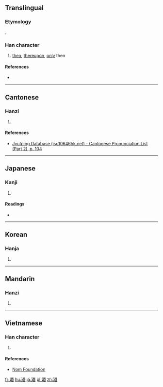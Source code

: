 {{also|乃|迺}}
==Translingual==
===Etymology===
{{Han simp|迺|f=辶|t=廴}}.

===Han character===
{{Han char|rn=54|rad=廴|as=06|sn=9|four=11400|canj=NKMCW|ids=⿺廴西}}

# [[then]], [[thereupon]], [[only]] then

====References====
* {{Han ref|kx=0353.051|dkj=09576|dj=0668.020|hdz=10404.080|uh=5EFC|ud=24316}}

----

==Cantonese==

===Hanzi===
{{yue-hanzi|jyut=[[naai5]], [[laai5]]|y=naai5, laai5}}

# {{defn|lang=yue|sort=廴06}}

====References====
* [http://www.iso10646hk.net/jp/document/download.jsp Jyutping Database (iso10646hk.net) - Cantonese Pronunciation List (Part 2), p. 104]

----

==Japanese==

===Kanji===
{{ja-kanji|grade=|rs=廴06}}

# {{defn|lang=ja|sort=廴06}}

====Readings====
* {{ja-readings|on=[[だい]] (dai), [[ない]] (nai)|kun=[[すなわち]] (sunawachi), [[の]] (no)}}

----

==Korean==

===Hanja===
{{ko-hanja|hangeul=내|rv=nae|mr=nae}}

# {{defn|lang=ko|sort=廴06}}

----

==Mandarin==

===Hanzi===
{{cmn-hanzi|pin=[[nǎi]] ([[nai3]])|wg=nai<sup>3</sup>}}

# {{defn|lang=cmn|sort=廴06}}

----

==Vietnamese==

===Han character===
{{vi-readings|rs=廴06| hanviet = nãi}}

# {{defn|lang=vi|sort=廴06}}

====References====
*[http://nomfoundation.org/common/nom_details.php?codepoint=5efc Nom Foundation]

[[fr:廼]]
[[hu:廼]]
[[ja:廼]]
[[pl:廼]]
[[zh:廼]]